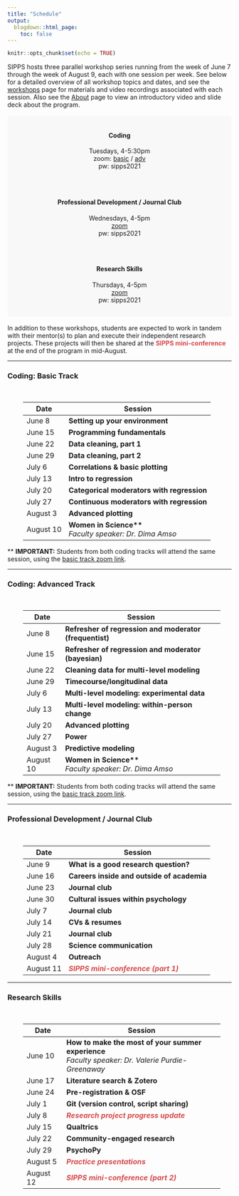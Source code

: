 ```yaml
---
title: "Schedule"
output:
  blogdown::html_page:
    toc: false
---
```


```r
knitr::opts_chunk$set(echo = TRUE)
```

SIPPS hosts three parallel workshop series running from the week of June 7 through the week of August 9, each with one session per week. See below for a detailed overview of all workshop topics and dates, and see the [workshops](/workshops) page for materials and video recordings associated with each session. Also see the [About](/about) page to view an introductory video and slide deck about the program.
<br><br>
<div class="row align-items-center">
<div class="col-md-3" style="padding: 15px; background-color: #f8f8f8">
<h4 style="text-align:center">**Coding**</h4>
<p style="text-align:center">
Tuesdays, 4-5:30pm
<br>
zoom: <a href="https://columbiauniversity.zoom.us/j/93930272696?pwd=Y2s1U2VWY0pDR0ZQYTlxWC9mNzVmZz09" target="_blank">basic</a> / <a href="https://columbiauniversity.zoom.us/s/96821508904" target="_blank">adv</a><br>
pw: sipps2021
</p>
</div>
<div class="col-md-1"></div>
<div class="col-md-4" style="padding: 15px; background-color: #f8f8f8">
<h4 style="text-align:center">**Professional Development / Journal Club**</h4>
<p style="text-align:center">
Wednesdays, 4-5pm
<br>
<a href="https://columbiauniversity.zoom.us/j/98891686245?pwd=dUV3S3Z3dkIydTlHRHBVVzlXTThpZz09" target="_blank">zoom</a><br>
pw: sipps2021
</p>
</div>
<div class="col-md-1"></div>
<div class="col-md-3" style="padding: 15px; background-color: #f8f8f8">
<h4 style="text-align:center">**Research Skills**</h4>
<p style="text-align:center">
Thursdays, 4-5pm
<br>
<a href="https://columbiauniversity.zoom.us/j/96435187274?pwd=bnpTdzN4R0lJaDFheDZzVUtGa2EyUT09" target="_blank">zoom</a><br>
pw: sipps2021
</p>
</div>
</div>
<br>
In addition to these workshops, students are expected to work in tandem with their mentor(s) to plan and execute their independent research projects. These projects will then be shared at the <font color="#D6494A"><b>SIPPS mini-conference</b></font> at the end of the program in mid-August.
<hr>
### Coding: Basic Track
<br>
<div class="row" style="padding-left: 35px; padding-right: 25px;">
<table class="table table-striped">
<thead>
<tr>
<th scope="col">Date</th>
<th scope="col">Session</th>
</tr>
</thead>
<tr><td>June 8</td><td><b>Setting up your environment</b><br></td></tr>
<tr><td>June 15</td><td><b>Programming fundamentals</b><br></td></tr>
<tr><td>June 22</td><td><b>Data cleaning, part 1</b><br></td></tr>
<tr><td>June 29</td><td><b>Data cleaning, part 2</b><br></td></tr>
<tr><td>July 6</td><td><b>Correlations & basic plotting</b><br></td></tr>
<tr><td>July 13</td><td><b>Intro to regression</b><br></td></tr>
<tr><td>July 20</td><td><b>Categorical moderators with regression</b><br></td></tr>
<tr><td>July 27</td><td><b>Continuous moderators with regression</b><br></td></tr>
<tr><td>August 3</td><td><b>Advanced plotting</b><br></td></tr>
<tr><td>August 10</td><td><b>Women in Science**</b><br><i>Faculty speaker: Dr. Dima Amso</i></td></tr>
</table>
</div>
** <b>IMPORTANT:</b> Students from both coding tracks will attend the same session, using the <a href="https://columbiauniversity.zoom.us/j/93930272696?pwd=Y2s1U2VWY0pDR0ZQYTlxWC9mNzVmZz09" target="_blank">basic track zoom link</a>.
<hr>
### Coding: Advanced Track
<br>
<div class="row" style="padding-left: 35px; padding-right: 25px;">
<table class="table table-striped">
<thead>
<tr>
<th scope="col">Date</th>
<th scope="col">Session</th>
</tr>
</thead>
<tr><td>June 8</td><td><b>Refresher of regression and moderator (frequentist)</b><br></td></tr>
<tr><td>June 15</td><td><b>Refresher of regression and moderator (bayesian)</b><br></td></tr>
<tr><td>June 22</td><td><b>Cleaning data for multi-level modeling</b><br></td></tr>
<tr><td>June 29</td><td><b>Timecourse/longitudinal data</b><br></td></tr>
<tr><td>July 6</td><td><b>Multi-level modeling: experimental data</b><br></td></tr>
<tr><td>July 13</td><td><b>Multi-level modeling: within-person change</b><br></td></tr>
<tr><td>July 20</td><td><b>Advanced plotting</b><br></td></tr>
<tr><td>July 27</td><td><b>Power</b><br></td></tr>
<tr><td>August 3</td><td><b>Predictive modeling</b><br></td></tr>
<tr><td>August 10</td><td><b>Women in Science**</b><br><i>Faculty speaker: Dr. Dima Amso</i></td></tr>
</table>
</div>
** <b>IMPORTANT:</b> Students from both coding tracks will attend the same session, using the <a href="https://columbiauniversity.zoom.us/j/93930272696?pwd=Y2s1U2VWY0pDR0ZQYTlxWC9mNzVmZz09" target="_blank">basic track zoom link</a>.
<hr>
### Professional Development / Journal Club
<br>
<div class="row" style="padding-left: 35px; padding-right: 25px;">
<table class="table table-striped">
<thead>
<tr>
<th scope="col">Date</th>
<th scope="col">Session</th>
</tr>
</thead>
<tr><td>June 9</td><td><b>What is a good research question?</b></td></tr>
<tr><td>June 16</td><td><b>Careers inside and outside of academia</b><br></td></tr>
<tr><td>June 23</td><td><b>Journal club</b><br></td></tr>
<tr><td>June 30</td><td><b>Cultural issues within psychology</b><br></td></tr>
<tr><td>July 7</td><td><b>Journal club</b><br></td></tr>
<tr><td>July 14</td><td><b>CVs & resumes</b><br></td></tr>
<tr><td>July 21</td><td><b>Journal club</b><br></td></tr>
<tr><td>July 28</td><td><b>Science communication</b><br></td></tr>
<tr><td>August 4</td><td><b>Outreach</b><br></td></tr>
<tr><td>August 11</td><td><b><i><font color="#D6494A">SIPPS mini-conference (part 1)</font></i></b><br></td></tr>
</table>
</div>
<hr>
### Research Skills
<br>
<div class="row" style="padding-left: 35px; padding-right: 25px;">
<table class="table table-striped">
<thead>
<tr>
<th scope="col">Date</th>
<th scope="col">Session</th>
</tr>
</thead>
<tr><td>June 10</td><td><b>How to make the most of your summer experience</b><br>
<i>Faculty speaker: Dr. Valerie Purdie-Greenaway</i><br></td></tr>
<tr><td>June 17</td><td><b>Literature search & Zotero</b><br></td></tr>
<tr><td>June 24</td><td><b>Pre-registration & OSF</b><br></td></tr>
<tr><td>July 1</td><td><b>Git (version control, script sharing)</b><br></td></tr>
<tr><td>July 8</td><td><b><i><font color="#D6494A">Research project progress update</font></i></b><br></td></tr>
<tr><td>July 15</td><td><b>Qualtrics</b><br></td></tr>
<tr><td>July 22</td><td><b>Community-engaged research</b><br></td></tr>
<tr><td>July 29</td><td><b>PsychoPy</b><br></td></tr>
<tr><td>August 5</td><td><b><i><font color="#D6494A">Practice presentations</font></i></b><br></td></tr>
<tr><td>August 12</td><td><b><i><font color="#D6494A">SIPPS mini-conference (part 2)</font></i></b><br></td></tr>
</table>
</div>
